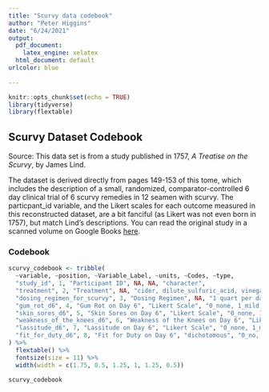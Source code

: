 ```yaml
---
title: "Scurvy data codebook"
author: "Peter Higgins"
date: "6/24/2021"
output:
  pdf_document: 
    latex_engine: xelatex
  html_document: default
urlcolor: blue
  
---
```


```r
knitr::opts_chunk$set(echo = TRUE)
library(tidyverse)
library(flextable)
```


## Scurvy Dataset Codebook

Source: This data set is from a study published in 1757, _A Treatise on the Scurvy_, by James Lind.

The dataset is derived directly from pages 149-153 of this tome, which includes the description of a small, randomized, comparator-controlled 6 day clinical trial of 6 scurvy remedies in 12 seamen with scurvy. The particpant_id variable, and the Likert scales for each outcome measured in this reconstructed dataset, are a bit fanciful (as Likert was not even born in 1757), but match Lind's descriptions. You can read the original study in a scanned volume on Google Books [here](https://www.google.com/books/edition/A_Treatise_on_the_Scurvy/oP1UEXWU7fsC?hl=en&gbpv=1&printsec=frontcover).

### Codebook

```r
scurvy_codebook <- tribble(
  ~variable, ~position, ~Variable_Label, ~units, ~Codes, ~type,
  "study_id", 1, "Participant ID", NA, NA, "character",
  "treatment", 2, "Treatment", NA, "cider, dilute_sulfuric_acid, vinegar, sea_water, citrus, purgative_mixture", "factor",
  "dosing_regimen_for_scurvy", 3, "Dosing Regimen", NA, "1 quart per day, 25 drops of elixir of vitriol, three times a day, a nutmeg-sized paste of garlic, mustard seed, horseradish, balsam of Peru, and gum myrrh three times a day, half pint daily, two lemons and an orange daily, two spoonfuls, three times daily", "factor",
  "gum_rot_d6", 4, "Gum Rot on Day 6", "Likert Scale", "0_none, 1_mild, 2_moderate, 3_severe", "factor",
  "skin_sores_d6", 5, "Skin Sores on Day 6", "Likert Scale", "0_none, 1_mild, 2_moderate, 3_severe", "factor",
  "weakness_of_the_knees_d6", 6, "Weakness of the Knees on Day 6", "Likert Scale", "0_none, 1_mild, 2_moderate, 3_severe", "factor",
  "lassitude_d6", 7, "Lassitude on Day 6", "Likert Scale", "0_none, 1_mild, 2_moderate, 3_severe", "factor",
  "fit_for_duty_d6", 8, "Fit for Duty on Day 6", "dichotomous", "0_no, 1_yes", "factor",
) %>% 
  flextable() %>% 
  fontsize(size = 11) %>% 
  width(width = c(1.75, 0.5, 1.25, 1, 1.25, 0.5))

scurvy_codebook

```
